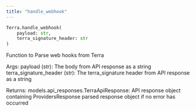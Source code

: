 ```yaml
---
title: "handle_webhook"
---
```

```python python
Terra.handle_webhook(
	payload: str,
	terra_signature_header: str
)

```

Function to Parse web hooks from Terra

Args: payload (str): The body from API response as a string terra\_signature\_header (str): The terra\_signature header from API response as a string

Returns: models.api\_responses.TerraApiResponse: API response object containing ProvidersResponse parsed response object if no error has occurred



